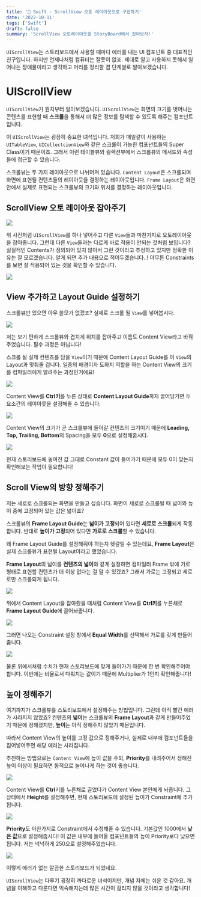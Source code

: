 ```yaml
---
title: '🍎 Swift - ScrollView 오토 레이아웃으로 구현하기'
date: '2022-10-11'
tags: ['Swift']
draft: false
summary: 'ScrollView 오토레이아웃을 StoryBoard에서 잡아보자!'
---
```


`UIScrollView`는 스토리보드에서 사용할 때마다 에러를 내는 UI 컴포넌트 중 대표적인 친구입니다.
하지만 언제나처럼 컴퓨터는 잘못이 없죠.
제대로 알고 사용하지 못해서 일어나는 장애물이라고 생각하고 머리를 정리할 겸 단계별로 알아보겠습니다.

# UIScrollView

`UIScrollView`가 뭔지부터 알아보겠습니다.
`UIScrollView`는 화면의 크기를 벗어나는 콘텐츠를 표현할 때 **스크롤**을 통해서 더 많은 정보를 탐색할 수 있도록 해주는 컴포넌트입니다.

이 `UIScrollView`는 굉장히 중요한 녀석입니다.
저희가 매일같이 사용하는 `UITableView`, `UICollectcionView`와 같은 스크롤이 가능한 컴포넌트들의 Super Class이기 때문이죠.
그래서 이런 테이블뷰와 컬렉션뷰에서 스크롤뷰의 메서드와 속성들에 접근할 수 있습니다.

스크롤뷰는 두 가지 레이아웃으로 나뉘어져 있습니다.
`Content Layout`은 스크롤되며 화면에 표현될 컨텐츠들의 레이아웃을 결정하는 레이아웃입니다.
`Frame Layout`은 화면 안에서 실제로 표현되는 스크롤뷰의 크기와 위치를 결정하는 레이아웃입니다.

## ScrollView 오토 레이아웃 잡아주기

![](https://i.imgur.com/yfFoTpi.png)

위 사진처럼 `UIScrollView`를 하나 넣어주고 다른 `View`들과 마찬가지로 오토레이아웃을 잡아줍니다.
그런데 다른 `View`들과는 다르게 바로 적용이 안되는 것처럼 보입니다?
실질적인 Contents가 정의되어 있지 않아서 그런 것이라고 추정하고 있지만 정확한 이유는 잘 모르겠습니다.
알게 되면 추가 내용으로 적어두겠습니다..!
아무튼 Constraints를 보면 잘 적용되어 있는 것을 확인할 수 있습니다.

![](https://i.imgur.com/DJeenEA.png)

## View 추가하고 Layout Guide 설정하기

스크롤뷰만 있으면 아무 쓸모가 없겠죠?
실제로 스크롤 될 `View`를 넣어봅시다.

![](https://i.imgur.com/LpePYMu.png)

저는 보기 편하게 스크롤뷰와 겹치게 위치를 잡아주고 이름도 Content View라고 바꿔주었습니다.
필수 과정은 아닙니다!

스크롤 될 실제 컨텐츠를 담을 `View`이기 때문에 Content Layout Guide를 이 `View`의 Layout과 맞춰줄 겁니다.
일종의 배경이자 도화지 역할을 하는 Content View의 크기를 컴파일러에게 알려주는 과정인거에요!

![](https://i.imgur.com/wOsENlQ.png)

Content View를 **Ctrl키**를 누른 상태로 **Content Layout Guide**까지 끌어당기면 두 요소간의 레이아웃을 설정해줄 수 있습니다.

![](https://i.imgur.com/nKGGk8U.png)

Content View의 크기가 곧 스크롤뷰에 들어갈 컨텐츠의 크기이기 때문에 **Leading, Top, Trailing, Bottom**의 Spacing을 모두 **0**으로 설정해줍시다.

![](https://i.imgur.com/35ivGBf.png)

현재 스토리보드에 놓여진 값 그대로 Constant 값이 들어가기 때문에 모두 0이 맞는지 확인해보는 작업이 필요합니다!

## Scroll View의 방향 정해주기

저는 세로로 스크롤되는 화면을 만들고 싶습니다.
화면이 세로로 스크롤될 때 넓이와 높이 중에 고정되어 있는 값은 넓이죠?

스크롤뷰의 **Frame Layout Guide**는 **넓이가 고정**되어 있다면 **세로로 스크롤**되게 작동합니다.
반대로 **높이가 고정**되어 있다면 **가로로 스크롤**할 수 있습니다.

왜 Frame Layout Guide를 설정해줘야 하는지 헷갈릴 수 있는데요, **Frame Layout**은 실제 스크롤뷰가 표현될 Layout이라고 했었습니다.

**Frame Layout**의 넓이를 **컨텐츠의 넓이**와 같게 설정하면 컴파일러 Frame 밖에 가로 형태로 표현할 컨텐츠가 더 이상 없다는 걸 알 수 있겠죠?
그래서 가로는 고정되고 세로로만 스크롤되게 됩니다.

![](https://i.imgur.com/4X4dnja.png)

위에서 Content Layout을 잡아줬을 때처럼 Content View를 **Ctrl키**를 누른채로 **Frame Layout Guide**에 끌어놔줍니다.

![](https://i.imgur.com/izdGsY0.png)

그러면 나오는 Constraint 설정 창에서 **Equal Width**를 선택해서 가로를 갖게 만들어줍니다.

![](https://i.imgur.com/AxjacW3.png)

물론 위에서처럼 수치가 현재 스토리보드에 맞게 들어가기 때문에 한 번 확인해주어야 합니다.
이번에는 비율로서 다뤄지는 값이기 때문에 Multiplier가 1인지 확인해줍니다!

## 높이 정해주기

여기까지가 스크롤뷰를 스토리보드에서 설정해주는 방법입니다.
그런데 아직 빨간 에러가 사라지지 않았죠?
컨텐츠의 **넓이**는 스크롤뷰의 **Frame Layout**과 같게 만들어주었기 때문에 정해졌지만, **높이**는 아직 정해주지 않았기 때문입니다.

따라서 Content View의 높이를 고정 값으로 정해주거나, 실제로 내부에 컴포넌트들을 집어넣어주면 해당 에러는 사라집니다.

추천하는 방법으로는 `Content View`에 높이 값을 주되, **Priority**를 내려주어서 정해진 높이 이상이 필요하면 동적으로 늘어나게 하는 것이 좋습니다.

![](https://i.imgur.com/ZJHbFt1.png)

Content View를 **Ctrl**키를 누른채로 끌었다가 Content View 본인에게 놔줍니다.
그 상태에서 **Height**를 설정해주면, 현재 스토리보드에 설정된 높이가 Constraint에 추가됩니다.

![](https://i.imgur.com/y7gCOHE.png)

**Priority**도 마찬가지로 Constraint에서 수정해줄 수 있습니다. 기본값인 1000에서 **낮은 값**으로 설정해줍시다!
이 값은 내부에 들어올 컴포넌트들의 높이 Priority보다 낮으면 됩니다.
저는 넉넉하게 250으로 설정해주었습니다.

![](https://i.imgur.com/H6L2VbB.png)

이렇게 에러가 없는 깔끔한 스토리보드가 되었네요.

`UIScrollView`는 다루기 굉장히 까다로운 녀석이지만, 개념 자체는 쉬운 것 같아요.
개념을 이해하고 다룬다면 익숙해지는데 많은 시간이 걸리지 않을 것이라고 생각합니다!
